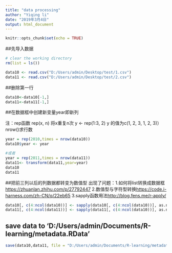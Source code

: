 ```yaml
---
title: "data processing"
author: "Yiqing li"
date: "2019年3月4日"
output: html_document
---
```


```r
knitr::opts_chunk$set(echo = TRUE)
```

##先导入数据
```r
# clear the working directory
rm(list = ls())

data10 <- read.csv("D:/Users/admin/Desktop/test/1.csv")
data11 <- read.csv("D:/Users/admin/Desktop/test/2.csv")
```
##删除第一行
```r


data10<-data10[-1,]
data11<-data11[-1,]

```

##在数据框中创建新变量year即新列

注：rep函数
rep(x, n)  将x重复n次
y <- rep(1:3, 2)
y 的值为c(1, 2, 3, 1, 2, 3)）
nrow()求行数
```r
year = rep(2010,times = nrow(data10))
data10$year <- year

#或者
year = rep(2011,times = nrow(data11))
data11<- transform(data11,year=year)
data10
data11
```

##把前三列以后的列数据都转变为数值型
出现了问题：1.如何将list转换成数据框<https://zhuanlan.zhihu.com/p/27792447>
2.数值型与字符型转换<https://code.i-harness.com/zh-CN/q/22eb65>
3.sapply函数用法<http://blog.fens.me/r-apply/>
```r
data10[, c(4:ncol(data10))] <- sapply(data10[, c(4:ncol(data10))], as.numeric)
data11[, c(4:ncol(data11))] <- sapply(data11[, c(4:ncol(data10))], as.numeric)
```

## save data to 'D:/Users/admin/Documents/R-learning/metadata.RData'
```r
save(data10,data11, file = "D:/Users/admin/Documents/R-learning/metadata.RData")
```

